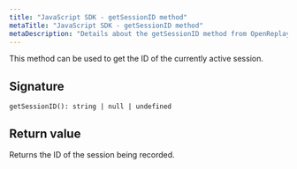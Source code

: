 ```yaml
---
title: "JavaScript SDK - getSessionID method"
metaTitle: "JavaScript SDK - getSessionID method"
metaDescription: "Details about the getSessionID method from OpenReplay's SDK"
---
```


This method can be used to get the ID of the currently active session.

## Signature

`getSessionID(): string | null | undefined`

## Return value
Returns the ID of the session being recorded.


